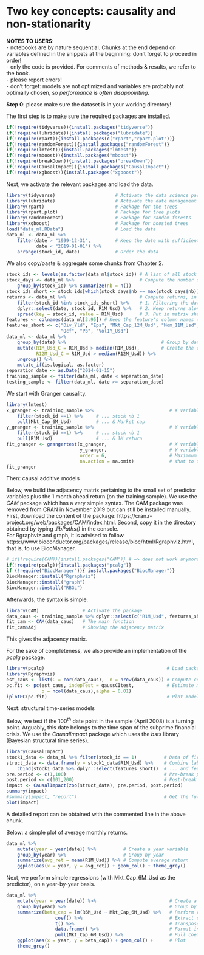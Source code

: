# Two key concepts: causality and non-stationarity

**NOTES TO USERS**:   
- notebooks are by nature sequential. Chunks at the end depend on variables defined in the snippets at the beginning: don't forget to proceed in order!   
- only the code is provided. For comments of methods & results, we refer to the book.   
- please report errors!    
- don't forget: models are not optimized and variables are probably not optimally chosen, so *performance is often disappointing*.    

**Step 0**: please make sure the dataset is in your working directory!


The first step is to make sure the required packages are installed.


```r
if(!require(tidyverse)){install.packages("tidyverse")}
if(!require(lubridate)){install.packages("lubridate")}
if(!require(rpart)){install.packages(c("rpart","rpart.plot"))}
if(!require(randomForest)){install.packages("randomForest")}
if(!require(lmtest)){install.packages("lmtest")}
if(!require(mboost)){install.packages("mboost")}
if(!require(breakDown)){install.packages("breakDown")}
if(!require(CausalImpact)){install.packages("CausalImpact")}
if(!require(xgboost)){install.packages("xgboost")}
```


Next, we activate the relevant packages and load the data. 


```r
library(tidyverse)                      # Activate the data science package
library(lubridate)                      # Activate the date management package
library(rpart)                          # Package for the trees 
library(rpart.plot)                     # Package for tree plots
library(randomForest)                   # Package for random forests
library(xgboost)                        # Package for boosted trees
load("data_ml.RData")                   # Load the data
data_ml <- data_ml %>% 
    filter(date > "1999-12-31",         # Keep the date with sufficient data points
           date < "2019-01-01") %>%
    arrange(stock_id, date)             # Order the data
```


We also copy/paste & aggregate some chunks from Chapter 2.


```r
stock_ids <- levels(as.factor(data_ml$stock_id)) # A list of all stock_ids
stock_days <- data_ml %>%                        # Compute the number of data points per stock
    group_by(stock_id) %>% summarize(nb = n()) 
stock_ids_short <- stock_ids[which(stock_days$nb == max(stock_days$nb))] # Stocks with full data
returns <- data_ml %>%                           # Compute returns, in matrix format, in 3 steps:
    filter(stock_id %in% stock_ids_short) %>%    # 1. Filtering the data
    dplyr::select(date, stock_id, R1M_Usd) %>%   # 2. Keep returns along with dates & firm names
    spread(key = stock_id, value = R1M_Usd)      # 3. Put in matrix shape 
features <- colnames(data_ml[3:95]) # Keep the feature's column names (hard-coded, beware!)
features_short <- c("Div_Yld", "Eps", "Mkt_Cap_12M_Usd", "Mom_11M_Usd", 
                    "Ocf", "Pb", "Vol1Y_Usd")
data_ml <- data_ml %>% 
    group_by(date) %>%                                   # Group by date
    mutate(R1M_Usd_C = R1M_Usd > median(R1M_Usd),        # Create the categorical labels
           R12M_Usd_C = R1M_Usd > median(R12M_Usd)) %>%
    ungroup() %>%
    mutate_if(is.logical, as.factor)
separation_date <- as.Date("2014-01-15")
training_sample <- filter(data_ml, date < separation_date)
testing_sample <- filter(data_ml, date >= separation_date)
```


We start with Granger causality.  


```r
library(lmtest)
x_granger <- training_sample %>%                            # X variable =...
    filter(stock_id ==1) %>%     # ... stock nb 1
    pull(Mkt_Cap_6M_Usd)         # ... & Market cap
y_granger <- training_sample %>%                            # Y variable = ...
    filter(stock_id ==1) %>%     # ... stock nb 1
    pull(R1M_Usd)                # ... & 1M return
fit_granger <- grangertest(x_granger,                       # X variable
                           y_granger,                       # Y variable
                           order = 6,                       # Maximmum lag
                           na.action = na.omit)             # What to do with missing data
fit_granger
```


Then: causal additive models




Below, we build the adjacency matrix pertaining to the small set of predictor variables plus the 1 month ahead return (on the training sample). We use the *CAM* package which has a very simple syntax. The CAM package was removed from CRAN in November 2019 but can still be installed manually. First, download the content of the package: https://cran.r-project.org/web/packages/CAM/index.html. Second, copy it in the directory obtained by typing *.libPaths()* in the console.   
For Rgraphviz and graph, it is advised to follow https://www.bioconductor.org/packages/release/bioc/html/Rgraphviz.html, that is, to use BiocManager.

```r
# if(!require(CAM)){install.packages("CAM")} # => does not work anymore!
if(!require(pcalg)){install.packages("pcalg")}
if (!require("BiocManager")){ install.packages("BiocManager")}
BiocManager::install("Rgraphviz")
BiocManager::install("graph")
BiocManager::install("RBGL")
```

Afterwards, the syntax is simple.

```r
library(CAM)                # Activate the package
data_caus <- training_sample %>% dplyr::select(c("R1M_Usd", features_short))
fit_cam <- CAM(data_caus)   # The main function
fit_cam$Adj                 # Showing the adjacency matrix
```

This gives the adjacency matrix. 

For the sake of completeness, we also provide an implementation of the *pcalg* package.


```r
library(pcalg)                                             # Load packages
library(Rgraphviz)
est_caus <- list(C = cor(data_caus),  n = nrow(data_caus)) # Compute correlations
pc.fit <- pc(est_caus, indepTest = gaussCItest,            # Estimate model
             p = ncol(data_caus),alpha = 0.01)
iplotPC(pc.fit)                                            # Plot model
```



Next: structural time-series models

Below, we test if the 100$^{th}$ date point in the sample (April 2008) is a turning point. Arguably, this date belongs to the time span of the subprime financial crisis. We use the *CausalImpact* package which uses the *bsts* library (Bayesian structural time series).

```r
library(CausalImpact)
stock1_data <- data_ml %>% filter(stock_id == 1)          # Data of first stock
struct_data <- data.frame(y = stock1_data$R1M_Usd) %>%    # Combine label...
    cbind(stock1_data %>% dplyr::select(features_short))  # ... and features
pre.period <- c(1,100)                                    # Pre-break period (pre-2008)
post.period <- c(101,200)                                 # Post-break period
impact <- CausalImpact(zoo(struct_data), pre.period, post.period)
summary(impact)
#summary(impact, "report")                                # Get the full report (see below)
plot(impact)
```


A detailed report can be obtained with the commented line in the above chunk.



Below: a simple plot of average monthly returns.

```r
data_ml %>% 
    mutate(year = year(date)) %>%          # Create a year variable
    group_by(year) %>%                     # Group by year
    summarize(avg_ret = mean(R1M_Usd)) %>% # Compute average return
    ggplot(aes(x = year, y = avg_ret)) + geom_col() + theme_grey()
```


Next, we perform simple regressions (with Mkt_Cap_6M_Usd as the predictor), on a year-by-year basis.


```r
data_ml %>%
    mutate(year = year(date)) %>%                           # Create a year variable
    group_by(year) %>%                                      # Group by year
    summarize(beta_cap = lm(R6M_Usd ~ Mkt_Cap_6M_Usd) %>%   # Perform regression
                  coef() %>%                                # Extract coefs
                  t() %>%                                   # Transpose
                  data.frame() %>%                          # Format into df
                  pull(Mkt_Cap_6M_Usd)) %>%                 # Pull coef (remove intercept)
    ggplot(aes(x = year, y = beta_cap)) + geom_col() +      # Plot
    theme_grey()
```







